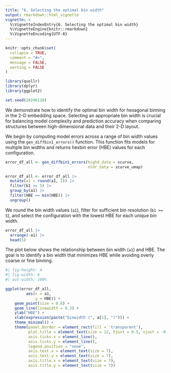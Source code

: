 ```yaml
---
title: "6. Selecting the optimal bin width"
output: rmarkdown::html_vignette
vignette: >
  %\VignetteIndexEntry{6. Selecting the optimal bin width}
  %\VignetteEngine{knitr::rmarkdown}
  %\VignetteEncoding{UTF-8}
---
```


```r
knitr::opts_chunk$set(
  collapse = TRUE,
  comment = "#>",
  message = FALSE,
  warning = FALSE
)
```

```r
library(quollr)
library(dplyr)
library(ggplot2)

set.seed(20240110)
```

We demonstrate how to identify the optimal bin width for hexagonal binning in the 2-D embedding space. Selecting an appropriate bin width is crucial for balancing model complexity and prediction accuracy when comparing structures between high-dimensional data and their 2-D layout.

We begin by computing model errors across a range of bin width values using the `gen_diffbin1_errors()` function. This function fits models for multiple bin widths and returns hexbin error (HBE) values for each configuration.

```r

error_df_all <- gen_diffbin1_errors(highd_data = scurve, 
                                    nldr_data = scurve_umap)

error_df_all <- error_df_all |>
  mutate(a1 = round(a1, 2)) |>
  filter(b1 >= 5) |>
  group_by(a1) |>
  filter(HBE == min(HBE)) |>
  ungroup()
```

We round the bin width values (`a1`), filter for sufficient bin resolution (`b1 >= 5`), and select the configuration with the lowest HBE for each unique bin width.

```r
error_df_all |>
  arrange(-a1) |>
  head(5)
```

The plot below shows the relationship between bin width (`a1`) and HBE. The goal is to identify a bin width that minimizes HBE while avoiding overly coarse or fine binning.

```r
#| fig-height: 4
#| fig-width: 6
#| out-width: 100%

ggplot(error_df_all,
         aes(x = a1,
             y = HBE)) +
    geom_point(size = 0.8) +
    geom_line(linewidth = 0.3) +
    ylab("HBE") +
    xlab(expression(paste("binwidth (", a[1], ")"))) +
    theme_minimal() +
    theme(panel.border = element_rect(fill = 'transparent'),
          plot.title = element_text(size = 12, hjust = 0.5, vjust = -0.5),
          axis.ticks.x = element_line(),
          axis.ticks.y = element_line(),
          legend.position = "none",
          axis.text.x = element_text(size = 7),
          axis.text.y = element_text(size = 7),
          axis.title.x = element_text(size = 7),
          axis.title.y = element_text(size = 7))

```


